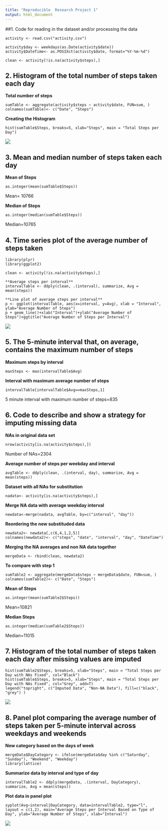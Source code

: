 ---
title: "Reproducible  Research Project 1"
output: html_document
---


##1. Code for reading in the dataset and/or processing the data

```
activity <- read.csv("activity.csv")
```
```
activity$day <- weekdays(as.Date(activity$date))
activity$DateTime<- as.POSIXct(activity$date, format="%Y-%m-%d")
```
```
clean <- activity[!is.na(activity$steps),]
```

## 2. Histogram of the total number of steps taken each day

**Total number of steps**
```
sumTable <- aggregate(activity$steps ~ activity$date, FUN=sum, )
colnames(sumTable)<- c("Date", "Steps")
```
**Creating the Histogram**
```
hist(sumTable$Steps, breaks=5, xlab="Steps", main = "Total Steps per Day")
```

![](totalsteps.png)

## 3. Mean and median number of steps taken each day

**Mean of Steps**
```
as.integer(mean(sumTable$Steps))
```
Mean= 10766

**Median of Steps**
```
as.integer(median(sumTable$Steps))
```
Median=10765


## 4. Time series plot of the average number of steps taken

```
library(plyr)
library(ggplot2)

clean <- activity[!is.na(activity$steps),]

**Average steps per interval**
intervalTable <- ddply(clean, .(interval), summarize, Avg = mean(steps))

**Line plot of average steps per interval**
p <- ggplot(intervalTable, aes(x=interval, y=Avg), xlab = "Interval", ylab="Average Number of Steps")
p + geom_line()+xlab("Interval")+ylab("Average Number of Steps")+ggtitle("Average Number of Steps per Interval")
```

![](averagesteps.png)

## 5. The 5-minute interval that, on average, contains the maximum number of steps

**Maximum steps by interval**
```
maxSteps <- max(intervalTable$Avg)
```

**Interval with maximum average number of steps**
```
intervalTable[intervalTable$Avg==maxSteps,1]
```
5 minute interval with maximum number of steps=835


## 6. Code to describe and show a strategy for imputing missing data

**NAs in original data set**
```
nrow(activity[is.na(activity$steps),])
```
Number of NAs=2304

**Average number of steps per weekday and interval**
```
avgTable <- ddply(clean, .(interval, day), summarize, Avg = mean(steps))
```

**Dataset with all NAs for substitution**
```
nadata<- activity[is.na(activity$steps),]
```

**Merge NA data with average weekday interval**
```
newdata<-merge(nadata, avgTable, by=c("interval", "day"))
```


**Reordering the new substituded data**
```
newdata2<- newdata[,c(6,4,1,2,5)]
colnames(newdata2)<- c("steps", "date", "interval", "day", "DateTime")
```

**Merging the NA averages and non NA data together**
```
mergeData <- rbind(clean, newdata2)
```

**To compare with step 1**
```
sumTable2 <- aggregate(mergeData$steps ~ mergeData$date, FUN=sum, )
colnames(sumTable2)<- c("Date", "Steps")
```

**Mean of Steps**
```
as.integer(mean(sumTable2$Steps))
```
Mean=10821

**Median Steps**
```
as.integer(median(sumTable2$Steps))
```
Median=11015


## 7. Histogram of the total number of steps taken each day after missing values are imputed
```
hist(sumTable2$Steps, breaks=5, xlab="Steps", main = "Total Steps per Day with NAs Fixed", col="Black")
hist(sumTable$Steps, breaks=5, xlab="Steps", main = "Total Steps per Day with NAs Fixed", col="Grey", add=T)
legend("topright", c("Imputed Data", "Non-NA Data"), fill=c("black", "grey") )
```
![](steps.png)

## 8. Panel plot comparing the average number of steps taken per 5-minute interval across weekdays and weekends

**New category based on the days of week**
```
mergeData$DayCategory <- ifelse(mergeData$day %in% c("Saturday", "Sunday"), "Weekend", "Weekday")
library(lattice) 
```

**Summarize data by interval and type of day**
```
intervalTable2 <- ddply(mergeData, .(interval, DayCategory), summarize, Avg = mean(steps))
```

**Plot data in panel plot**
```
xyplot(Avg~interval|DayCategory, data=intervalTable2, type="l",  layout = c(1,2), main="Average Steps per Interval Based on Type of Day", ylab="Average Number of Steps", xlab="Interval")
```
![](StepsPerInterval.png)  










